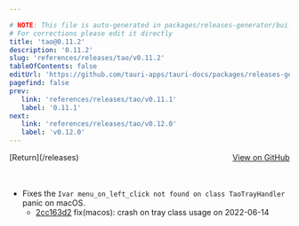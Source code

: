 ```yaml
---

# NOTE: This file is auto-generated in packages/releases-generator/build.ts
# For corrections please edit it directly
title: 'tao@0.11.2'
description: '0.11.2'
slug: 'references/releases/tao/v0.11.2'
tableOfContents: false
editUrl: 'https://github.com/tauri-apps/tauri-docs/packages/releases-generator/build.ts'
pagefind: false
prev:
   link: 'references/releases/tao/v0.11.1'
   label: '0.11.1'
next:
   link: 'references/releases/tao/v0.12.0'
   label: 'v0.12.0'
---
```


			

<ReleaseSidebar slug="references/releases/tao"  packageName="tao" />

<div style="margin-bottom:3rem; display: flex; justify-content: space-between; align-items: center"><span>[Return](/releases)</span><span><a href="https://github.com/tauri-apps/tao/releases/tag/tao-v0.11.2">View on GitHub</a></span></div>

- Fixes the `Ivar menu_on_left_click not found on class TaoTrayHandler` panic on macOS.
  - [2cc163d2](https://github.com/tauri-apps/tao/commit/2cc163d2debba48457a63f4a839f1371b572e121) fix(macos): crash on tray class usage on 2022-06-14

